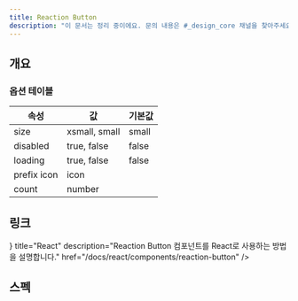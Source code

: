 ```yaml
---
title: Reaction Button
description: "이 문서는 정리 중이에요. 문의 내용은 #_design_core 채널을 찾아주세요."
---
```


<SanityGuideline title="Reaction Button" />

## 개요

### 옵션 테이블

| 속성        | 값            | 기본값 |
| ----------- | ------------- | ------ |
| size        | xsmall, small | small  |
| disabled    | true, false   | false  |
| loading     | true, false   | false  |
| prefix icon | icon          |        |
| count       | number        |        |

## 링크

<Cards>
  <Card
    icon={<AtomIcon />}
    title="React"
    description="Reaction Button 컴포넌트를 React로 사용하는 방법을 설명합니다."
    href="/docs/react/components/reaction-button"
  />
</Cards>

## 스펙

<ComponentSpecBlock id="reaction-button" />
